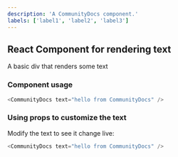 ```yaml
---
description: 'A CommunityDocs component.'
labels: ['label1', 'label2', 'label3']
---
```



## React Component for rendering text

A basic div that renders some text

### Component usage
```js
<CommunityDocs text="hello from CommunityDocs" />
```

### Using props to customize the text

Modify the text to see it change live:
```js live
<CommunityDocs text="hello from CommunityDocs" />
```
